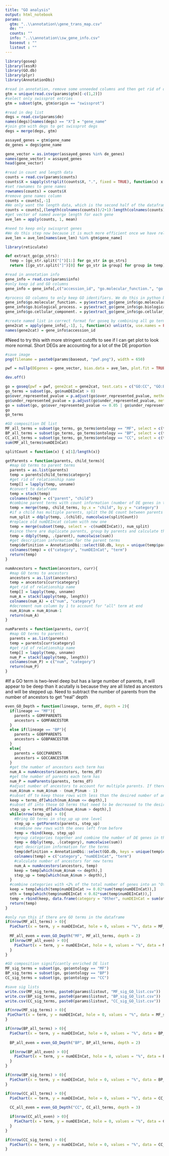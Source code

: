 ```yaml
---
title: "GO analysis"
output: html_notebook
params:
  gtm: "..\\annotation\\gene_trans_map.csv"
  de: ""
  counts: ""
  info: "..\\annotation\\sw_gene_info.csv"
  baseout : ""
  listout : ""
---
```


```r
library(goseq)
library(lessR)
library(GO.db)
library(plyr)
library(AnnotationDbi)
```



```r
#read in annotation, remove some unneeded columns and then get rid of duplicates
gtm = unique(read.csv(params$gtm)[-c(1,2)])
#select only swissprot entries
gtm = subset(gtm, gtm$origin == "swissprot")
```

```r
#read in deg list
degs = read.csv(params$de)
names(degs)[names(degs) == "X"] = "gene_name"
#join gtm with degs to get swissprot degs
degs = merge(degs, gtm)
```


```r

assayed_genes = gtm$gene_name
de_genes = degs$gene_name

gene_vector = as.integer(assayed_genes %in% de_genes)
names(gene_vector) = assayed_genes
head(gene_vector)
```


```r
#read in count and length data
counts = read.csv(params$counts)
counts$X = sapply(strsplit(counts$X, ".", fixed = TRUE), function(x) x[1])
#set rownames to gene names
rownames(counts) = counts$X
#remove gene names column
counts = counts[,-1]
#We only want the length data, which is the second half of the dataframe
counts = counts[,(length(colnames(counts))/2+1):length(colnames(counts))]
#get vector of named averge length for each gene
ave_len = apply(counts, 1, mean)

#need to keep only swissprot genes
#We do this step now because it is much more efficient once we have relatively small vectors than trying to merge two large dataframes at the start of this chunk
ave_len = ave_len[names(ave_len) %in% gtm$gene_name]
```

```r
library(reticulate)
```

```python
def extract_go(go_strs):
  temp = [go_str.split("[")[1:] for go_str in go_strs]
  return [[go_str.split("]")[0] for go_str in group] for group in temp]
```



```r
#read in annotation info
gene_info = read.csv(params$info)
#only keep id and GO columns
gene_info = gene_info[,c("accession_id", "go.molecular_function.", "go.biological_process.", "go.cellular_component.")]

#process GO columns to only keep GO identifiers. We do this in python because it is much more efficient and significantly easier there because we can use complex list comprehensions
gene_info$go.molecular_function. = py$extract_go(gene_info$go.molecular_function.)
gene_info$go.biological_process. = py$extract_go(gene_info$go.biological_process.)
gene_info$go.cellular_component. = py$extract_go(gene_info$go.cellular_component.)

#create named list in correct format for goseq by combining all go terms for each gene into a single vector
gene2cat = apply(gene_info[,-1], 1, function(x) unlist(x, use.names = FALSE))
names(gene2cat) = gene_info$accession_id

```


#Need to try this with more stringent cutoffs to see if I can get plot to look more normal. Short DEGs are accounting for a lot of the DE proportion

```r
#save image
png(filename = paste0(params$baseout, "pwf.png"), width = 650)

pwf = nullp(DEgenes = gene_vector, bias.data = ave_len, plot.fit = TRUE)

dev.off()
```

```r
go = goseq(pwf = pwf, gene2cat = gene2cat, test.cats = c("GO:CC", "GO:BP", "GO:MF"), method = "Wallenius")
go_terms = subset(go, go$numDEInCat > 0)
go$over_represented_pvalue = p.adjust(go$over_represented_pvalue, method = "fdr")
go$under_represented_pvalue = p.adjust(go$under_represented_pvalue, method = "fdr")
go = subset(go, go$over_represented_pvalue <= 0.05 | go$under_represented_pvalue <= 0.05)
go
go_terms
```

```r
#GO composition DE list
MF_all_terms = subset(go_terms, go_terms$ontology == "MF", select = c(term, numDEInCat, category))
BP_all_terms = subset(go_terms, go_terms$ontology == "BP", select = c(term, numDEInCat, category))
CC_all_terms = subset(go_terms, go_terms$ontology == "CC", select = c(term, numDEInCat, category))
sum(MF_all_terms$numDEInCat)
```
```r
splitCount = function(x) { x[1]/length(x)}
```


```r
getParents = function(parents, child_terms){
  #map GO terms to parent terms
  parents = as.list(parents)
  temp = parents[child_terms$category]
  #get rid of relationship name
  temp[] = lapply(temp, unname)
  #convert to dataframe
  temp = stack(temp)
  colnames(temp) = c("parent", "child")
  #combine parent terms with count information (number of DE genes in that category)
  temp = merge(temp, child_terms, by.x = "child", by.y = "category")
  #if a child has multiple parents, split the DE count between parents (so for a child with 2 parents and 1 DE gene, each parent should have 0.5 DE gene counts from it). This will keep the column total the same and prevent some categories from becoming inflated
  num_split = ddply(temp, .(child), numcolwise(splitCount))
  #replace old numDEIncat column with new one
  temp = merge(subset(temp, select = -c(numDEInCat)), num_split)
  #since there are duplicate parents, group by parents and calculate the total number of DE genes for each parent term. This will discard all non-numeric columns other than the parent column (term, child), but we don't need them anymore anyway
  temp = ddply(temp, .(parent), numcolwise(sum))
  #get description information for the parent terms
  temp$definition = AnnotationDbi::select(GO.db, keys = unique(temp$parent), columns = "TERM", keytype = "GOID")$TERM
  colnames(temp) = c("category", "numDEInCat", "term")
  return(temp)
}
```

```r
numAncestors = function(ancestors, curr){
  #map GO terms to ancestors
  ancestors = as.list(ancestors)
  temp = ancestors[curr$category]
  #get rid of relationship name
  temp[] = lapply(temp, unname)
  num_A = stack(lapply(temp, length))
  colnames(num_A) = c("num", "category")
  #decrement num column by 1 to account for "all" term at end
  num_A$num = num_A$num-1
  return(num_A)
}
```

```r
numParents = function(parents, curr){
  #map GO terms to parents
  parents = as.list(parents)
  temp = parents[curr$category]
  #get rid of relationship name
  temp[] = lapply(temp, unname)
  num_P = stack(lapply(temp, length))
  colnames(num_P) = c("num", "category")
  return(num_P)
}
```


#If a GO term is two-level deep but has a large number of parents, it will appear to be deep than it acutally is because they are all listed as ancestors and will be stepped up. Need to subtract the number of parents from the number of ancestors to get "real" depth
```r
even_GO_Depth = function(lineage, terms_df, depth = 2){
  if(lineage == "MF"){
    parents = GOMFPARENTS
    ancestors = GOMFANCESTOR
  }
  else if(lineage == "BP"){
    parents = GOBPPARENTS
    ancestors = GOBPANCESTOR
  }
  else{
    parents = GOCCPARENTS
    ancestors = GOCCANCESTOR
  }
  #get the number of ancestors each term has
  num_A = numAncestors(ancestors, terms_df)
  #get the number of parents each term has
  num_P = numParents(parents, terms_df)
  #adjust number of ancestors to account for multiple parents. If there is more than one parent, subtract that number - 1 from the number of ancestors since the parents are all at the same level and would otherwise make the go term appear deeper in the graph than it truly is. While this solution will not detect this problem until the ancestor GO terms are in the immediate parent level, it is more robust than not having it and things that are split too much are likely to end up grouped in the other category or washed out by stronger signals anyway
  num_A$num = num_A$num - (num_P$num - 1)
  #subset df to keep those rows with less than the desired number of ancestors ancestors
  keep = terms_df[which(num_A$num <= depth),]
  #subset df into those GO terms that need to be decreased to the desired number of ancestors (higher terms on the graph)
  step_up = terms_df[which(num_A$num > depth),]
  while(nrow(step_up) > 0){
    #Bring GO terms in step_up up one level
    step_up = getParents(parents, step_up)
    #combine new rows with the ones left from before
    temp = rbind(keep, step_up)
    #group categories together and combine the number of DE genes in them
    temp = ddply(temp, .(category), numcolwise(sum))
    #get description information for the terms
    temp$definition = AnnotationDbi::select(GO.db, keys = unique(temp$category), columns = "TERM", keytype = "GOID")$TERM
    colnames(temp) = c("category", "numDEInCat", "term")
    #calculate number of ancestors for new terms
    num_A = numAncestors(ancestors, temp)
    keep = temp[which(num_A$num <= depth),]
    step_up = temp[which(num_A$num > depth),]
  }
  #combine categories with <2% of the total number of genes into an "Other" category
  keep = temp[which(temp$numDEInCat >= 0.02*sum(temp$numDEInCat)),]
  oth = temp[which(temp$numDEInCat < 0.02*sum(temp$numDEInCat)),]
  temp = rbind(keep, data.frame(category = "Other", numDEInCat = sum(oth$numDEInCat), term = "Other"))
  return(temp)
}
```


```r
#only run this if there are GO terms in the dataframe
if(nrow(MF_all_terms) > 0){
  PieChart(x = term, y = numDEInCat, hole = 0, values = "%", data = MF_all_terms, main = "Molecular Function GO composition of total DE list", pdf_file = paste0(params$baseout, "all_MF.pdf"), width = 12.5)
  
  MF_all_even = even_GO_Depth("MF", MF_all_terms, depth = 2)
  if(nrow(MF_all_even) > 0){
    PieChart(x = term, y = numDEInCat, hole = 0, values = "%", data = MF_all_even, main = "Molecular Function GO composition of total DE list at 2-term depth", pdf_file = paste0(params$baseout, "all_even_MF.pdf"), width = 12.5)
  }
}
```


```r
#GO composition significantly enriched DE list
MF_sig_terms = subset(go, go$ontology == "MF")
BP_sig_terms = subset(go, go$ontology == "BP")
CC_sig_terms = subset(go, go$ontology == "CC")

#save sig lists
write.csv(MF_sig_terms, paste0(params$listout, "MF_sig_GO_list.csv"))
write.csv(BP_sig_terms, paste0(params$listout, "BP_sig_GO_list.csv"))
write.csv(CC_sig_terms, paste0(params$listout, "CC_sig_GO_list.csv"))
```


```r
if(nrow(MF_sig_terms) > 0){
 PieChart(x = term, y = numDEInCat, hole = 0, values = "%", data = MF_sig_terms, main = "Molecular Function GO composition of significantly enriched DE list", pdf_file = paste0(params$baseout, "sig_MF.pdf"), width = 12.5) 
}
```

```r
if(nrow(BP_all_terms) > 0){
  PieChart(x = term, y = numDEInCat, hole = 0, values = "%", data = BP_all_terms, main = "Biological Process GO composition of total DE list", pdf_file = paste0(params$baseout, "all_BP.pdf"), width = 12.5)
  
  BP_all_even = even_GO_Depth("BP", BP_all_terms, depth = 2)

  if(nrow(BP_all_even) > 0){
    PieChart(x = term, y = numDEInCat, hole = 0, values = "%", data = BP_all_even, main = "Biological Process GO composition of total DE list at 2-term depth", pdf_file = paste0(params$baseout, "all_even_BP.pdf"), width = 12.5)
  }
}
```


```r
if(nrow(BP_sig_terms) > 0){
  PieChart(x = term, y = numDEInCat, hole = 0, values = "%", data = BP_sig_terms, main = "Biological Process GO composition of significantly enriched DE list", pdf_file = paste0(params$baseout, "sig_BP.pdf"), width = 12.5)
}
```

```r
if(nrow(CC_all_terms) > 0){
  PieChart(x = term, y = numDEInCat, hole = 0, values = "%", data = CC_all_terms, main = "Cellular Component GO composition of total DE list", pdf_file = paste0(params$baseout, "all_CC.pdf"), width = 12.5)
  
  CC_all_even = even_GO_Depth("CC", CC_all_terms, depth = 3)

  if(nrow(CC_all_even) > 0){
    PieChart(x = term, y = numDEInCat, hole = 0, values = "%", data = CC_all_even, main = "Cellular Component GO composition of total DE list at 3-term depth", pdf_file = paste0(params$baseout, "all_even_CC.pdf"), width = 12.5)
  }
}
```


```r
if(nrow(CC_sig_terms) > 0){
  PieChart(x = term, y = numDEInCat, hole = 0, values = "%", data = CC_sig_terms, main = "Cellular Component GO composition of significantly enriched DE list", pdf_file = paste0(params$baseout, "sig_CC.pdf"), width = 12.5)
}
```











